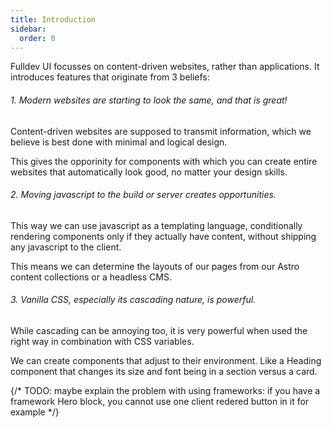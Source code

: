 ```yaml
---
title: Introduction
sidebar:
  order: 0
---
```


Fulldev UI focusses on content-driven websites, rather than applications. It introduces features that originate from 3 beliefs:

###### 1. Modern websites are starting to look the same, and that is great!

Content-driven websites are supposed to transmit information, which we believe is best done with minimal and logical design.

This gives the opporinity for components with which you can create entire websites that automatically look good, no matter your design skills.

###### 2. Moving javascript to the build or server creates opportunities.

This way we can use javascript as a templating language, conditionally rendering components only if they actually have content, without shipping any javascript to the client.

This means we can determine the layouts of our pages from our Astro content collections or a headless CMS.

###### 3. Vanilla CSS, especially its cascading nature, is powerful.

While cascading can be annoying too, it is very powerful when used the right way in combination with CSS variables.

We can create components that adjust to their environment. Like a Heading component that changes its size and font being in a section versus a card.

{/* TODO: maybe explain the problem with using frameworks: if you have a framework Hero block, you cannot use one client redered button in it for example */}
